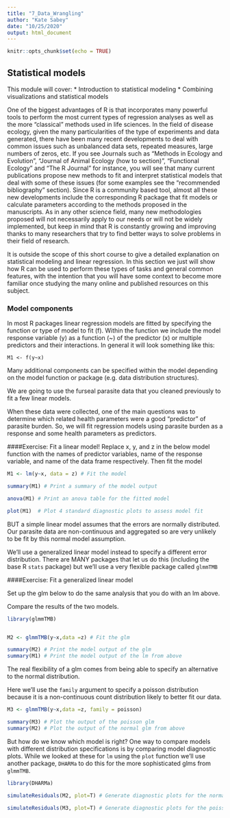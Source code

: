 ```yaml
---
title: "7_Data_Wrangling"
author: "Kate Sabey"
date: "10/25/2020"
output: html_document
---
```


```r
knitr::opts_chunk$set(echo = TRUE)
```

## Statistical models

This module will cover:
* Introduction to statistical modeling
* Combining visualizations and statistical models

One of the biggest advantages of R is that incorporates many powerful tools to perform the most current types of regression analyses as well as the more “classical” methods used in life sciences. In the field of disease ecology, given the many particularities of the type of experiments and data generated, there have been many recent developments to deal with common issues such as unbalanced data sets, repeated measures, large numbers of zeros, etc. If you see Journals such as “Methods in Ecology and Evolution”, “Journal of Animal Ecology (how to section)”, “Functional Ecology” and “The R Journal” for instance, you will see that many current publications propose new methods to fit and interpret statistical models that deal with some of these issues (for some examples see the “recommended bibliography” section). Since R is a community based tool, almost all these new developments include the corresponding R package that fit models or calculate parameters according to the methods proposed in the manuscripts. As in any other science field, many new methodologies proposed will not necessarily apply to our needs or will not be widely implemented, but keep in mind that R is constantly growing and improving thanks to many researchers that try to find better ways to solve problems in their field of research. 

It is outside the scope of this short course to give a detailed explanation on statistical modeling and linear regression. In this section we just will show how R can be used to perform these types of tasks and general common features, with the intention that you will have some context to become more familiar once studying the many online and published resources on this subject. 

### Model components

In most R packages linear regression models are fitted by specifying the function or type of model to fit (f). Within the function we include the model response variable (y) as a function (~) of the predictor (x) or multiple predictors and their interactions. In general it will look something like this:

` M1 <- f(y~x) `

Many additional components can be specified within the model depending on the model function or package (e.g. data distribution structures).

We are going to use the furseal parasite data that you cleaned previously to fit a few linear models.

When these data were collected, one of the main questions was to determine which related health parameters were a good "predictor" of parasite burden. So, we will fit regression models using parasite burden as a response and some health parameters as predictors.

####Exercise: Fit a linear model!
Replace x, y, and z in the below model function with the names of predictor variables, name of the response variable, and name of the data frame respectively. Then fit the model

```r

M1 <- lm(y~x, data = z) # Fit the model

summary(M1) # Print a summary of the model output

anova(M1) # Print an anova table for the fitted model

plot(M1)  # Plot 4 standard diagnostic plots to assess model fit

```

BUT a simple linear model assumes that the errors are normally distributed. Our parasite data are non-continuous and aggregated so are very unlikely to be fit by this normal model assumption.

We'll use a generalized linear model instead to specify a different error distribution. There are MANY packages that let us do this (including the base R `stats` package) but we'll use a very flexible package called `glmmTMB`

####Exercise: Fit a generalized linear model

Set up the glm below to do the same analysis that you do with an lm above.

Compare the results of the two models.
```r
library(glmmTMB)


M2 <- glmmTMB(y~x,data =z) # Fit the glm

summary(M2) # Print the model output of the glm
summary(M1) # Print the model output of the lm from above

```

The real flexibility of a glm comes from being able to specify an alternative to the normal distribution.

Here we'll use the `family` argument to specify a poisson distribution because it is a non-continuous count distribution likely to better fit our data.

```r
M3 <- glmmTMB(y~x,data =z, family = poisson)

summary(M3) # Plot the output of the poisson glm
summary(M2) # Plot the output of the normal glm from above

```

But how do we know which model is right? One way to compare models with different distribution specifications is by comparing model diagnostic plots. While we looked at these for `lm` using the `plot` function we'll use another package, `DHARMa` to do this for the more sophisticated glms from `glmmTMB`.

```r
library(DHARMa)

simulateResiduals(M2, plot=T) # Generate diagnostic plots for the normal glm

simulateResiduals(M3, plot=T) # Generate diagnostic plots for the poisson glm

```




